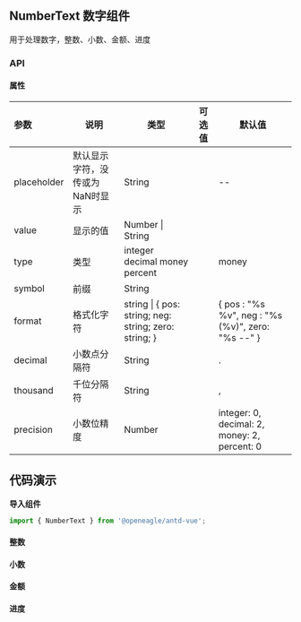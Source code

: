 
<style>{`
.mdTable table th{
  min-width: 120px
}
.mdTable table th:nth-child(1) {
	width: 150px;
}
.mdTable table th:nth-child(2) {
	width: 370px;
}

`}</style>

## NumberText 数字组件

用于处理数字，整数、小数、金额、进度



<Story id="组件-numbertext--api" />

### API

#### 属性

<div className="mdTable">

| 参数        | 说明                            | 类型                                                         | 可选值 | 默认值                                                   |
| :---------- | ------------------------------- | ------------------------------------------------------------ | ------ | -------------------------------------------------------- |
| placeholder | 默认显示字符，没传或为NaN时显示 | String                                                       |        | --                                                       |
| value       | 显示的值                        | Number \| String                                             |        |                                                          |
| type        | 类型                            | integer decimal money percent                                |        | money                                                    |
| symbol      | 前缀                            | String                                                       |        |                                                          |
| format      | 格式化字符                      | string \| {  pos: string;     neg: string;     zero: string;   } |        | {   pos : "%s %v",   neg : "%s (%v)",   zero: "%s  --" } |
| decimal     | 小数点分隔符                    | String                                                       |        | .                                                        |
| thousand    | 千位分隔符                      | String                                                       |        | ,                                                        |
| precision   | 小数位精度                      | Number                                                       |        | integer: 0,  decimal: 2, money: 2, percent: 0            |

</div>


## 代码演示

**导入组件**

```jsx
import { NumberText } from '@openeagle/antd-vue';
```

#### 整数
<Canvas>
  <Story id="组件-numbertext--integer" />
</Canvas>

#### 小数
<Canvas>
  <Story id="组件-numbertext--decimal" />
</Canvas>

#### 金额
<Canvas>
  <Story id="组件-numbertext--money" />
</Canvas>

#### 进度
<Canvas>
  <Story id="组件-numbertext--percent" />
</Canvas>

